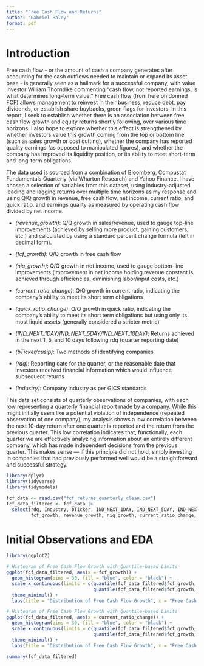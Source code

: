 ```yaml
---
title: "Free Cash Flow and Returns"
author: "Gabriel Paley"
format: pdf
---
```


# Introduction

Free cash flow - or the amount of cash a company generates after accounting for the cash outflows needed to maintain or expand its asset base - is generally seen as a hallmark for a successful company, with value investor William Thorndike commenting "cash flow, not reported earnings, is what determines long-term value." Free cash flow (from here on donned FCF) allows management to reinvest in their business, reduce debt, pay dividends, or establish share buybacks, green flags for investors. In this report, I seek to establish whether there is an association between free cash flow growth and equity returns shortly following, over various time horizons. I also hope to explore whether this effect is strengthened by whether investors value this growth coming from the top or bottom line (such as sales growth or cost cutting), whether the company has reported quality earnings (as opposed to manipulated figures), and whether the company has improved its liquidity position, or its ability to meet short-term and long-term obligations.

The data used is sourced from a combination of Bloomberg, Compustat Fundamentals Quarterly (via Wharton Research) and Yahoo Finance. I have chosen a selection of variables from this dataset, using industry-adjusted leading and lagging returns over multiple time horizons as my response and using Q/Q growth in revenue, free cash flow, net income, current ratio, and quick ratio, and earnings quality as measured by operating cash flow divided by net income.

 - *(revenue_growth)*: Q/Q growth in sales/revenue, used to gauge top-line improvements (achieved by selling more product, 
    gaining customers, etc.) and calculated by using a standard percent change formula (left in decimal form).
 - *(fcf_growth)*: Q/Q growth in free cash flow
 - *(niq_growth)*: Q/Q growth in net income, used to gauge bottom-line improvements (improvement in net income holding revenue         constant is achieved through efficiencies, diminishing labor/input costs, etc.)
 - *(current_ratio_change)*: Q/Q growth in current ratio, indicating the company's ability to meet its short term obligations
 - *(quick_ratio_change)*: Q/Q growth in quick ratio, indicating the company's ability to meet its short term obligations but using
    only its most liquid assets (generally considered a stricter metric)
   
 - *(IND_NEXT_1DAY/IND_NEXT_5DAY/IND_NEXT_10DAY)*: Returns achieved in the next 1, 5, and 10 days following rdq (quarter reporting     date)
 
 - *(bTicker/cusip)*: Two methods of identifying companies
 - *(rdq)*: Reporting date for the quarter, or the reasonable date that investors received financial information which would           influence subsequent returns
 - *(Industry)*: Company industry as per GICS standards

This data set consists of quarterly observations of companies, with each row representing a quarterly financial report made by a company. While this might initially seem like a potential violation of independence (repeated observation of one company), my analysis shows a low correlation between the next 10-day return after one quarter is reported and the return from the previous quarter. This low correlation indicates that, functionally, each quarter we are effectively analyzing information about an entirely different company, which has made independent decisions from the previous quarter. This makes sense — if this principle did not hold, simply investing in companies that had previously performed well would be a straightforward and successful strategy.

```r
library(dplyr)
library(tidyverse)
library(tidymodels)

fcf_data <- read.csv("fcf_returns_quarterly_clean.csv")
fcf_data_filtered <- fcf_data |>
  select(rdq, Industry, bTicker, IND_NEXT_1DAY, IND_NEXT_5DAY, IND_NEXT_10DAY, IND_NEXT_15DAY,
         fcf_growth, revenue_growth, niq_growth, current_ratio_change, quick_ratio_change, earnings_quality)
```
# Initial Observations and EDA


```r
library(ggplot2)

# Histogram of Free Cash Flow Growth with Quantile-based Limits
ggplot(fcf_data_filtered, aes(x = fcf_growth)) +
  geom_histogram(bins = 30, fill = "blue", color = "black") +
  scale_x_continuous(limits = c(quantile(fcf_data_filtered$fcf_growth, 0.10, na.rm = TRUE), 
                                quantile(fcf_data_filtered$fcf_growth, 0.90, na.rm = TRUE))) +
  theme_minimal() +
  labs(title = "Distribution of Free Cash Flow Growth", x = "Free Cash Flow Growth", y = "Frequency")

```

```r

# Histogram of Free Cash Flow Growth with Quantile-based Limits
ggplot(fcf_data_filtered, aes(x = current_ratio_change)) +
  geom_histogram(bins = 30, fill = "blue", color = "black") +
  scale_x_continuous(limits = c(quantile(fcf_data_filtered$fcf_growth, 0.2, na.rm = TRUE), 
                                quantile(fcf_data_filtered$fcf_growth, 0.8, na.rm = TRUE))) +
  theme_minimal() +
  labs(title = "Distribution of Free Cash Flow Growth", x = "Free Cash Flow Growth", y = "Frequency")
```

```r
summary(fcf_data_filtered)
```
```r

```

